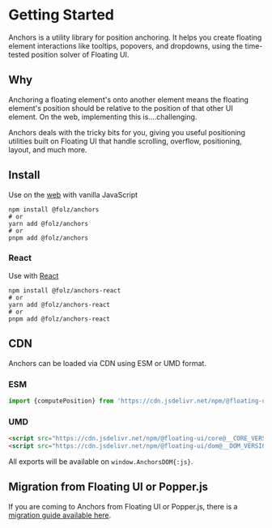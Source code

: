 
# Getting Started

Anchors is a utility library for position anchoring. It helps you
create floating element interactions like tooltips, popovers, and
dropdowns, using the time-tested position solver of Floating UI.

<CircleImage name="intro" inline={introInline} />

## Why

Anchoring a floating element's onto another element means the
floating element's position should be relative to the position of
that other UI element. On the web, implementing this
is....challenging.

Anchors deals with the tricky bits for you, giving you useful
positioning utilities built on Floating UI that handle scrolling,
overflow, positioning, layout, and much more.

## Install

Use on the [web](/docs/computePosition) with vanilla JavaScript

```shell
npm install @folz/anchors
# or
yarn add @folz/anchors
# or
pnpm add @folz/anchors
```

### React

Use with [React](/docs/react)

```shell
npm install @folz/anchors-react
# or
yarn add @folz/anchors-react
# or
pnpm add @folz/anchors-react
```

## CDN

Anchors can be loaded via CDN using ESM or UMD format.

### ESM

```js
import {computePosition} from 'https://cdn.jsdelivr.net/npm/@floating-ui/dom@__DOM_VERSION__/+esm';
```

### UMD

```html
<script src="https://cdn.jsdelivr.net/npm/@floating-ui/core@__CORE_VERSION__"></script>
<script src="https://cdn.jsdelivr.net/npm/@floating-ui/dom@__DOM_VERSION__"></script>
```

All exports will be available on `window.AnchorsDOM{:js}`.

## Migration from Floating UI or Popper.js

If you are coming to Anchors from Floating UI or Popper.js, there
is a [migration guide available here](/docs/migration).
